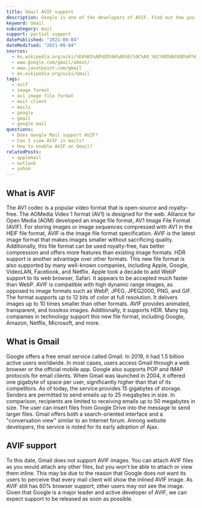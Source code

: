 ```yaml
---
title: Gmail AVIF support
description: Google is one of the developers of AVIF. Find out how you can use AVIF images in Gmail.
keyword: Gmail
subcategory: mail
support: partial support
datePublished: "2021-09-04"
dateModified: "2021-09-04"
sources:
  - ko.wikipedia.org/wiki/%EA%B3%A0%ED%9A%A8%EC%9C%A8_%EC%9D%B4%EB%AF%B8%EC%A7%80_%ED%8C%8C%EC%9D%BC_%ED%8F%AC%EB%A7%B7
  - www.google.com/gmail/about/
  - www.javatpoint.com/gmail
  - en.wikipedia.org/wiki/Gmail
tags:
  - avif
  - image format
  - av1 image file format
  - mail client
  - mails
  - google
  - gmail
  - google mail
questions:
  - Does Google Mail support AVIF?
  - Can I view AVIF in mails?
  - How to enable AVIF on Gmail?
relatedPosts:
  - applemail
  - outlook
  - yahoo
---
```


## What is AVIF

The AV1 codec is a popular video format that is open-source and royalty-free. The AOMedia Video 1 format (AV1) is designed for the web. Alliance for Open Media (AOM) developed an image file format, AV1 Image File Format (AVIF). For storing images or image sequences compressed with AV1 in the HEIF file format, AVIF is the image file format specification. AVIF is the latest image format that makes images smaller without sacrificing quality. Additionally, this file format can be used royalty-free, has better compression and offers more features than existing image formats. HDR support is another advantage over other formats. This new file format is also supported by many well-known companies, including Apple, Google, VideoLAN, Facebook, and Netflix. Apple took a decade to add WebP support to its web browser, Safari. It appears to be accepted much faster than WebP. AVIF is compatible with high dynamic range images, as opposed to image formats such as WebP, JPEG, JPEG2000, PNG, and GIF. The format supports up to 12 bits of color at full resolution. It delivers images up to 10 times smaller than other formats. AVIF provides animated, transparent, and lossless images. Additionally, it supports HDR. Many big companies in technology support this new file format, including Google, Amazon, Netflix, Microsoft, and more.

## What is Gmail

Google offers a free email service called Gmail. In 2019, it had 1.5 billion active users worldwide. In most cases, users access Gmail through a web browser or the official mobile app. Google also supports POP and IMAP protocols for email clients. When Gmail was launched in 2004, it offered one gigabyte of space per user, significantly higher than that of its competitors. As of today, the service provides 15 gigabytes of storage. Senders are permitted to send emails up to 25 megabytes in size.
In comparison, recipients are limited to receiving emails up to 50 megabytes in size. The user can insert files from Google Drive into the message to send larger files. Gmail offers both a search-oriented interface and a "conversation view" similar to an Internet forum. Among website developers, the service is noted for its early adoption of Ajax.

## AVIF support

To this date, Gmail does not support AVIF images. You can attach AVIF files as you would attach any other files, but you won't be able to attach or view them inline.
This may be due to the reason that Google does not want its users to perceive that every mail client will show the inlined AVIF image. As AVIF still has 60% browser support, other users may not see the image.
Given that Google is a major leader and active developer of AVIF, we can expect support to be released as soon as possible.
